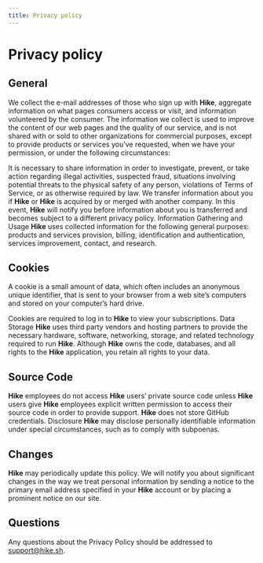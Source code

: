```yaml
---
title: Privacy policy
---
```


# Privacy policy

## General

We collect the e-mail addresses of those who sign up with **Hike**, aggregate information on what pages consumers access or visit, and information volunteered by the consumer. The information we collect is used to improve the content of our web pages and the quality of our service, and is not shared with or sold to other organizations for commercial purposes, except to provide products or services you’ve requested, when we have your permission, or under the following circumstances:

It is necessary to share information in order to investigate, prevent, or take action regarding illegal activities, suspected fraud, situations involving potential threats to the physical safety of any person, violations of Terms of Service, or as otherwise required by law.
We transfer information about you if **Hike** or **Hike** is acquired by or merged with another company. In this event, **Hike** will notify you before information about you is transferred and becomes subject to a different privacy policy.
Information Gathering and Usage
**Hike** uses collected information for the following general purposes: products and services provision, billing, identification and authentication, services improvement, contact, and research.

## Cookies

A cookie is a small amount of data, which often includes an anonymous unique identifier, that is sent to your browser from a web site’s computers and stored on your computer’s hard drive.

Cookies are required to log in to **Hike** to view your subscriptions.
Data Storage
**Hike** uses third party vendors and hosting partners to provide the necessary hardware, software, networking, storage, and related technology required to run **Hike**. Although **Hike** owns the code, databases, and all rights to the **Hike** application, you retain all rights to your data.

## Source Code

**Hike** employees do not access **Hike** users’ private source code unless **Hike** users give **Hike** employees explicit written permission to access their source code in order to provide support.
**Hike** does not store GitHub credentials.
Disclosure
**Hike** may disclose personally identifiable information under special circumstances, such as to comply with subpoenas.

## Changes

**Hike** may periodically update this policy. We will notify you about significant changes in the way we treat personal information by sending a notice to the primary email address specified in your **Hike** account or by placing a prominent notice on our site.

## Questions

Any questions about the Privacy Policy should be addressed to [support@hike.sh](mailto:support@hike.sh).

